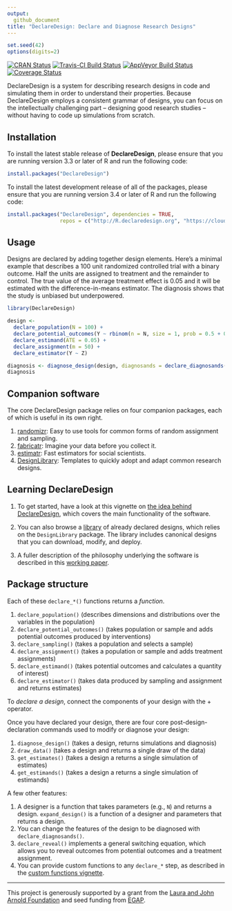 ```yaml
---
output:
  github_document
title: "DeclareDesign: Declare and Diagnose Research Designs"
---
```


<!-- README.md is generated from README.Rmd. Please edit that file -->

```r
set.seed(42)
options(digits=2)
```

[![CRAN Status](https://www.r-pkg.org/badges/version/DeclareDesign)](https://cran.r-project.org/package=DeclareDesign)
[![Travis-CI Build Status](https://travis-ci.org/DeclareDesign/DeclareDesign.svg?branch=master)](https://travis-ci.org/DeclareDesign/DeclareDesign)
[![AppVeyor Build Status](https://ci.appveyor.com/api/projects/status/github/DeclareDesign/DeclareDesign?branch=master&svg=true)](https://ci.appveyor.com/project/DeclareDesign/DeclareDesign)
[![Coverage Status](https://coveralls.io/repos/github/DeclareDesign/DeclareDesign/badge.svg?branch=master)](https://coveralls.io/github/DeclareDesign/DeclareDesign?branch=master)

DeclareDesign is a system for describing research designs in code and simulating them in order to understand their properties. Because DeclareDesign employs a consistent grammar of designs, you can focus on the intellectually challenging part -- designing good research studies -- without having to code up simulations from scratch.

## Installation

To install the latest stable release of **DeclareDesign**, please ensure that you are running version 3.3 or later of R and run the following code:

```r
install.packages("DeclareDesign")
```

To install the latest development release of all of the packages, please ensure that you are running version 3.4 or later of R and run the following code:

```r
install.packages("DeclareDesign", dependencies = TRUE,
                 repos = c("http://R.declaredesign.org", "https://cloud.r-project.org"))
```

## Usage

Designs are declared by adding together design elements. Here's a minimal example that describes a 100 unit randomized controlled trial with a binary outcome. Half the units are assigned to treatment and the remainder to control. The true value of the average treatment effect is 0.05 and it will be estimated with the difference-in-means estimator. The diagnosis shows that the study is unbiased but underpowered.

```r
library(DeclareDesign)

design <-
  declare_population(N = 100) +
  declare_potential_outcomes(Y ~ rbinom(n = N, size = 1, prob = 0.5 + 0.05 * Z)) +
  declare_estimand(ATE = 0.05) +
  declare_assignment(m = 50) +
  declare_estimator(Y ~ Z)

diagnosis <- diagnose_design(design, diagnosands = declare_diagnosands(select = c("power", "bias")))
diagnosis
```

## Companion software

The core DeclareDesign package relies on four companion packages, each of which is useful in its own right.

1. [randomizr](https://declaredesign.org/r/randomizr/): Easy to use tools for common forms of random assignment and sampling.
2. [fabricatr](https://declaredesign.org/r/fabricatr/): Imagine your data before you collect it.
3. [estimatr](https://declaredesign.org/r/estimatr/): Fast estimators for social scientists.
4. [DesignLibrary](https://declaredesign.org/library): Templates to quickly adopt and adapt common research designs.

## Learning DeclareDesign

1. To get started, have a look at this vignette on [the idea behind DeclareDesign](https://declaredesign.org/idea/), which covers the main functionality of the software.

2. You can also browse a [library](https://declaredesign.org/library/) of already declared designs, which relies on the `DesignLibrary` package. The library includes canonical designs that you can download, modify, and deploy.

3. A fuller description of the philosophy underlying the software is described in this [working paper](https://paper.declaredesign.org/paper.pdf).

## Package structure

Each of these `declare_*()` functions returns a *function*.

1. `declare_population()` (describes dimensions and distributions over the variables in the population)
2. `declare_potential_outcomes()` (takes population or sample and adds potential outcomes produced by interventions)
3. `declare_sampling()` (takes a population and selects a sample)
4. `declare_assignment()` (takes a population or sample and adds treatment assignments)
5. `declare_estimand()` (takes potential outcomes and calculates a quantity of interest)
6. `declare_estimator()` (takes data produced by sampling and assignment and returns estimates)

To *declare a design*, connect the components of your design with the + operator.

Once you have declared your design, there are four core post-design-declaration commands used to modify or diagnose your design:

1. `diagnose_design()` (takes a design, returns simulations and diagnosis)
2. `draw_data()` (takes a design and returns a single draw of the data)
3. `get_estimates()` (takes a design a returns a single simulation of estimates)
4. `get_estimands()` (takes a design a returns a single simulation of estimands)

A few other features:

1. A designer is a function that takes parameters (e.g., `N`) and returns a design. `expand_design()` is a function of a designer and parameters that returns a design.
2. You can change the features of the design to be diagnosed with `declare_diagnosands()`.
3. `declare_reveal()` implements a general switching equation, which allows you to reveal outcomes from potential outcomes and a treatment assignment.
4. You can provide custom functions to any `declare_*` step, as described in the [custom functions vignette](/r/declaredesign/articles/custom_functions.html).

---

This project is generously supported by a grant from the [Laura and John Arnold Foundation](http://www.arnoldfoundation.org) and seed funding from [EGAP](http://egap.org).
